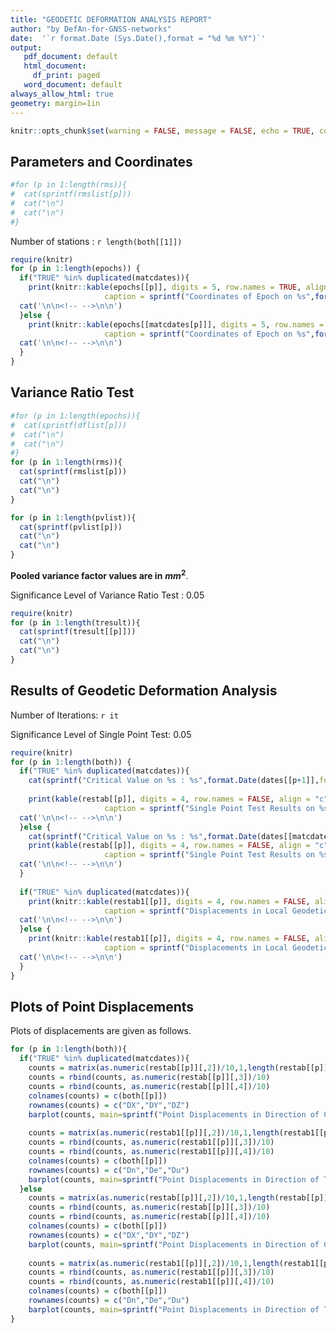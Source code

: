 ---
title: "GEODETIC DEFORMATION ANALYSIS REPORT"
author: "by DefAn-for-GNSS-networks"
date:  '`r format.Date (Sys.Date(),format = "%d %m %Y")`'
output: 
   pdf_document: default
   html_document: 
     df_print: paged
   word_document: default
always_allow_html: true
geometry: margin=1in
---

```{r setup, include=FALSE}
knitr::opts_chunk$set(warning = FALSE, message = FALSE, echo = TRUE, comment = NA)
```

## Parameters and Coordinates

```{r echo=FALSE, message=FALSE, warning=FALSE, comment=NA}
#for (p in 1:length(rms)){
#  cat(sprintf(rmslist[p]))
#  cat("\n")
#  cat("\n")
#}
```


Number of stations                     : `r length(both[[1]])`


```{r, results='asis', echo=FALSE, message=FALSE, warning=FALSE}
require(knitr)
for (p in 1:length(epochs)) {
  if("TRUE" %in% duplicated(matcdates)){
    print(knitr::kable(epochs[[p]], digits = 5, row.names = TRUE, align = "c", 
                     caption = sprintf("Coordinates of Epoch on %s",format.Date(dates[[p]],format = "%d-%m-%Y"))))
  cat('\n\n<!-- -->\n\n')
  }else {
    print(knitr::kable(epochs[[matcdates[p]]], digits = 5, row.names = TRUE, align = "c", 
                     caption = sprintf("Coordinates of Epoch on %s",format.Date(dates[[matcdates[p]]],format = "%d-%m-%Y"))))
  cat('\n\n<!-- -->\n\n')
  }
}
```


## Variance Ratio Test



```{r echo=FALSE, message=FALSE, warning=FALSE, comment=NA}
#for (p in 1:length(epochs)){
#  cat(sprintf(dflist[p]))
#  cat("\n")
#  cat("\n")
#}
for (p in 1:length(rms)){
  cat(sprintf(rmslist[p]))
  cat("\n")
  cat("\n")
}
```


```{r echo=FALSE, message=FALSE, warning=FALSE, comment=NA}
for (p in 1:length(pvlist)){
  cat(sprintf(pvlist[p]))
  cat("\n")
  cat("\n")
}
```
  **Pooled variance factor values are in** **$mm^2$**.

Significance Level of Variance Ratio Test           : 0.05

```{r echo=FALSE, message=FALSE, warning=FALSE, comment=NA}
require(knitr)
for (p in 1:length(tresult)){
  cat(sprintf(tresult[[p]]))
  cat("\n")
  cat("\n")
}
```



## Results of Geodetic Deformation Analysis 

Number of Iterations: `r it`


Significance Level of Single Point Test: 0.05

```{r, results='asis', echo=FALSE, message=FALSE, warning=FALSE}
require(knitr)
for (p in 1:length(both)) {
  if("TRUE" %in% duplicated(matcdates)){
    cat(sprintf("Critical Value on %s : %s",format.Date(dates[[p+1]],format = "%d-%m-%Y"),format(qf(0.95,3,dofort[[p]]),digits = 5 )))
    
    print(kable(restab[[p]], digits = 4, row.names = FALSE, align = "c", 
                     caption = sprintf("Single Point Test Results on %s",format.Date(dates[[p+1]],format = "%d-%m-%Y"))))
  cat('\n\n<!-- -->\n\n')
  }else {
    cat(sprintf("Critical Value on %s : %s",format.Date(dates[[matcdates[p+1]]],format = "%d-%m-%Y"),format(qf(0.95,3,dofort[[p]]),digits = 5 )))
    print(kable(restab[[p]], digits = 4, row.names = FALSE, align = "c", 
                     caption = sprintf("Single Point Test Results on %s",format.Date(dates[[matcdates[p+1]]],format = "%d-%m-%Y"))))
  cat('\n\n<!-- -->\n\n')
  }
  
  if("TRUE" %in% duplicated(matcdates)){
    print(knitr::kable(restab1[[p]], digits = 4, row.names = FALSE, align = "c", 
                     caption = sprintf("Displacements in Local Geodetic Coordinate System on %s",format.Date(dates[[p+1]],format = "%d-%m-%Y"))))
  cat('\n\n<!-- -->\n\n')
  }else {
    print(knitr::kable(restab1[[p]], digits = 4, row.names = FALSE, align = "c", 
                     caption = sprintf("Displacements in Local Geodetic Coordinate System on %s",format.Date(dates[[matcdates[p+1]]],format = "%d-%m-%Y"))))
  cat('\n\n<!-- -->\n\n')
  }
}
```

\newpage
## Plots of Point Displacements

Plots of displacements are given as follows.

```{r echo=FALSE, message=FALSE, fig.align = "center"}
for (p in 1:length(both)){
  if("TRUE" %in% duplicated(matcdates)){
    counts = matrix(as.numeric(restab[[p]][,2])/10,1,length(restab[[p]][,2]))
    counts = rbind(counts, as.numeric(restab[[p]][,3])/10)
    counts = rbind(counts, as.numeric(restab[[p]][,4])/10)
    colnames(counts) = c(both[[p]])
    rownames(counts) = c("DX","DY","DZ")
    barplot(counts, main=sprintf("Point Displacements in Direction of Coordinate Axes on %s",format.Date(dates[[p+1]],format = "%d-%m-%Y")), xlab="Name of Points", ylab="Displacement (cm)", col=c("blue","green","red"), legend = rownames(counts), beside=TRUE, space = c(0.4, 2.5), cex.main=0.75)
  
    counts = matrix(as.numeric(restab1[[p]][,2])/10,1,length(restab1[[p]][,2]))
    counts = rbind(counts, as.numeric(restab1[[p]][,3])/10)
    counts = rbind(counts, as.numeric(restab1[[p]][,4])/10)
    colnames(counts) = c(both[[p]])
    rownames(counts) = c("Dn","De","Du")
    barplot(counts, main=sprintf("Point Displacements in Direction of Topocentric Coordinate Axes on %s",format.Date(dates[[p+1]],format = "%d-%m-%Y")), xlab="Name of Points", ylab="Displacement (cm)", col=c("blue","green","red"), legend = rownames(counts), beside=TRUE, space = c(0.4, 2.5), cex.main=0.75)
  }else
    counts = matrix(as.numeric(restab[[p]][,2])/10,1,length(restab[[p]][,2]))
    counts = rbind(counts, as.numeric(restab[[p]][,3])/10)
    counts = rbind(counts, as.numeric(restab[[p]][,4])/10)
    colnames(counts) = c(both[[p]])
    rownames(counts) = c("DX","DY","DZ")
    barplot(counts, main=sprintf("Point Displacements in Direction of Coordinate Axes on %s",format.Date(dates[[matcdates[p+1]]],format = "%d-%m-%Y")), xlab="Name of Points", ylab="Displacement (cm)", col=c("blue","green","red"), legend = rownames(counts), beside=TRUE, space = c(0.4, 2.5), cex.main=0.75)
  
    counts = matrix(as.numeric(restab1[[p]][,2])/10,1,length(restab1[[p]][,2]))
    counts = rbind(counts, as.numeric(restab1[[p]][,3])/10)
    counts = rbind(counts, as.numeric(restab1[[p]][,4])/10)
    colnames(counts) = c(both[[p]])
    rownames(counts) = c("Dn","De","Du")
    barplot(counts, main=sprintf("Point Displacements in Direction of Topocentric Coordinate Axes on %s",format.Date(dates[[matcdates[p+1]]],format = "%d-%m-%Y")), xlab="Name of Points", ylab="Displacement (cm)", col=c("blue","green","red"), legend = rownames(counts), beside=TRUE, space = c(0.4, 2.5), cex.main=0.75)
}
```
